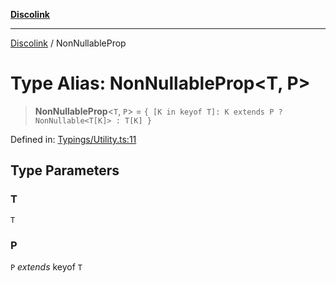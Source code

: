 [**Discolink**](../README.md)

***

[Discolink](../globals.md) / NonNullableProp

# Type Alias: NonNullableProp\<T, P\>

> **NonNullableProp**\<`T`, `P`\> = `{ [K in keyof T]: K extends P ? NonNullable<T[K]> : T[K] }`

Defined in: [Typings/Utility.ts:11](https://github.com/Archayu/discolink/blob/ddfd70ea55cc6996bf3567765f64fb3824cd3f79/src/Typings/Utility.ts#L11)

## Type Parameters

### T

`T`

### P

`P` *extends* keyof `T`
